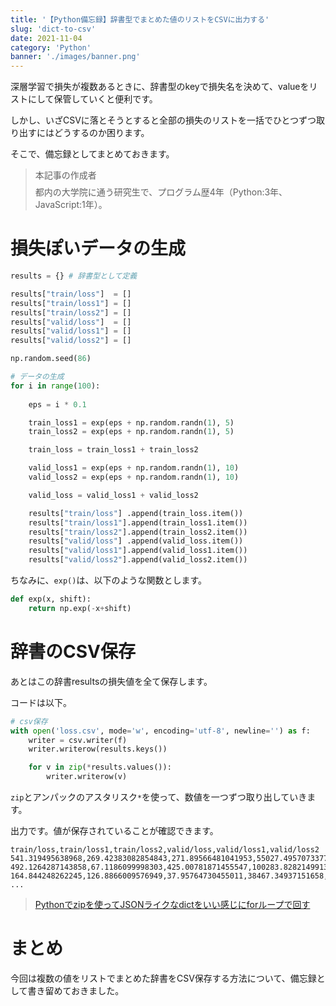 ```yaml
---
title: '【Python備忘録】辞書型でまとめた値のリストをCSVに出力する'
slug: 'dict-to-csv'
date: 2021-11-04
category: 'Python'
banner: './images/banner.png'
---
```



深層学習で損失が複数あるときに、辞書型のkeyで損失名を決めて、valueをリストにして保管していくと便利です。

しかし、いざCSVに落とそうとすると全部の損失のリストを一括でひとつずつ取り出すにはどうするのか困ります。

そこで、備忘録としてまとめておきます。


<blockquote display="info">
    <span style='display: block; border-bottom: 1px solid var(--black); margin-bottom: 0.5em;'>
        本記事の作成者
    </span>
    都内の大学院に通う研究生で、プログラム歴4年（Python:3年、JavaScript:1年）。
</blockquote>

<TOC props={props}/>

# 損失ぽいデータの生成

```python
results = {} # 辞書型として定義

results["train/loss"]  = []
results["train/loss1"] = []
results["train/loss2"] = []
results["valid/loss"]  = []
results["valid/loss1"] = []
results["valid/loss2"] = []

np.random.seed(86)

# データの生成
for i in range(100):
    
    eps = i * 0.1

    train_loss1 = exp(eps + np.random.randn(1), 5)
    train_loss2 = exp(eps + np.random.randn(1), 5)

    train_loss = train_loss1 + train_loss2

    valid_loss1 = exp(eps + np.random.randn(1), 10)
    valid_loss2 = exp(eps + np.random.randn(1), 10)

    valid_loss = valid_loss1 + valid_loss2

    results["train/loss"] .append(train_loss.item())
    results["train/loss1"].append(train_loss1.item())
    results["train/loss2"].append(train_loss2.item())
    results["valid/loss"] .append(valid_loss.item())
    results["valid/loss1"].append(valid_loss1.item())
    results["valid/loss2"].append(valid_loss2.item())

```

ちなみに、`exp()`は、以下のような関数とします。

```python
def exp(x, shift):
    return np.exp(-x+shift)

```

# 辞書のCSV保存

あとはこの辞書resultsの損失値を全て保存します。

コードは以下。

```python
# csv保存
with open('loss.csv', mode='w', encoding='utf-8', newline='') as f:
    writer = csv.writer(f)
    writer.writerow(results.keys())

    for v in zip(*results.values()):
        writer.writerow(v)
```

`zip`とアンパックのアスタリスク`*`を使って、数値を一つずつ取り出していきます。

出力です。値が保存されていることが確認できます。

```loss.csv
train/loss,train/loss1,train/loss2,valid/loss,valid/loss1,valid/loss2
541.319495638968,269.42383082854843,271.89566481041953,55027.49570733776,13949.826637029495,41077.669070308264
492.1264287143858,67.1186099998303,425.00781871455547,100283.82821499136,96995.45173203872,3288.3764829526335
164.844248262245,126.8866009576949,37.95764730455011,38467.34937151658,9345.774020215991,29121.575351300595
...
```


> [Pythonでzipを使ってJSONライクなdictをいい感じにforループで回す](https://blog.shikoan.com/json-dict-zip/)


# まとめ

今回は複数の値をリストでまとめた辞書をCSV保存する方法について、備忘録として書き留めておきました。

